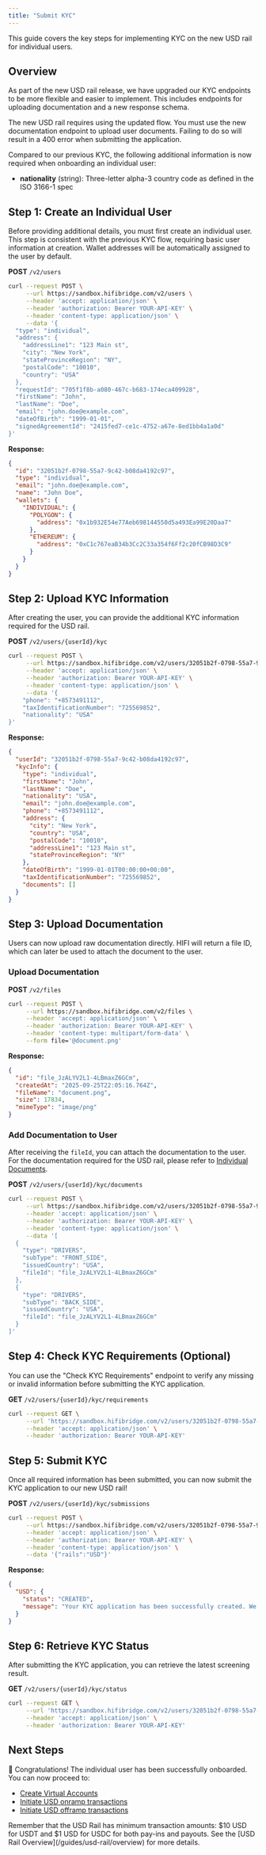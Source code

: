 ```yaml
---
title: "Submit KYC"
---
```


This guide covers the key steps for implementing KYC on the new USD rail for individual users.

## Overview

As part of the new USD rail release, we have upgraded our KYC endpoints to be more flexible and easier to implement. This includes endpoints for uploading documentation and a new response schema.

<Warning>
  The new USD rail requires using the updated flow. You must use the new
  documentation endpoint to upload user documents. Failing to do so will result
  in a 400 error when submitting the application.
</Warning>

Compared to our previous KYC, the following additional information is now required when onboarding an individual user:

- **nationality** (string): Three-letter alpha-3 country code as defined in the ISO 3166-1 spec

## Step 1: Create an Individual User

Before providing additional details, you must first create an individual user. This step is consistent with the previous KYC flow, requiring basic user information at creation. Wallet addresses will be automatically assigned to the user by default.

**POST** `/v2/users`

```bash
curl --request POST \
     --url https://sandbox.hifibridge.com/v2/users \
     --header 'accept: application/json' \
     --header 'authorization: Bearer YOUR-API-KEY' \
     --header 'content-type: application/json' \
     --data '{
  "type": "individual",
  "address": {
    "addressLine1": "123 Main st",
    "city": "New York",
    "stateProvinceRegion": "NY",
    "postalCode": "10010",
    "country": "USA"
  },
  "requestId": "705f1f8b-a080-467c-b683-174eca409928",
  "firstName": "John",
  "lastName": "Doe",
  "email": "john.doe@example.com",
  "dateOfBirth": "1999-01-01",
  "signedAgreementId": "2415fed7-ce1c-4752-a67e-8ed1bb4a1a0d"
}'
```

**Response:**

```json
{
  "id": "32051b2f-0798-55a7-9c42-b08da4192c97",
  "type": "individual",
  "email": "john.doe@example.com",
  "name": "John Doe",
  "wallets": {
    "INDIVIDUAL": {
      "POLYGON": {
        "address": "0x1b932E54e77Aeb698144550d5a493Ea99E20Daa7"
      },
      "ETHEREUM": {
        "address": "0xC1c767eaB34b3Cc2C33a354f6Ff2c20fCB98D3C9"
      }
    }
  }
}
```

## Step 2: Upload KYC Information

After creating the user, you can provide the additional KYC information required for the USD rail.

**POST** `/v2/users/{userId}/kyc`

```bash
curl --request POST \
     --url https://sandbox.hifibridge.com/v2/users/32051b2f-0798-55a7-9c42-b08da4192c97/kyc \
     --header 'accept: application/json' \
     --header 'authorization: Bearer YOUR-API-KEY' \
     --header 'content-type: application/json' \
     --data '{
    "phone": "+8573491112",
    "taxIdentificationNumber": "725569852",
    "nationality": "USA"
}'
```

**Response:**

```json
{
  "userId": "32051b2f-0798-55a7-9c42-b08da4192c97",
  "kycInfo": {
    "type": "individual",
    "firstName": "John",
    "lastName": "Doe",
    "nationality": "USA",
    "email": "john.doe@example.com",
    "phone": "+8573491112",
    "address": {
      "city": "New York",
      "country": "USA",
      "postalCode": "10010",
      "addressLine1": "123 Main st",
      "stateProvinceRegion": "NY"
    },
    "dateOfBirth": "1999-01-01T00:00:00+00:00",
    "taxIdentificationNumber": "725569852",
    "documents": []
  }
}
```

## Step 3: Upload Documentation

Users can now upload raw documentation directly. HIFI will return a file ID, which can later be used to attach the document to the user.

### Upload Documentation

**POST** `/v2/files`

```bash
curl --request POST \
     --url https://sandbox.hifibridge.com/v2/files \
     --header 'accept: application/json' \
     --header 'authorization: Bearer YOUR-API-KEY' \
     --header 'content-type: multipart/form-data' \
     --form file='@document.png'
```

**Response:**

```json
{
  "id": "file_JzALYV2L1-4LBmaxZ6GCm",
  "createdAt": "2025-09-25T22:05:16.764Z",
  "fileName": "document.png",
  "size": 17834,
  "mimeType": "image/png"
}
```

### Add Documentation to User

After receiving the `fileId`, you can attach the documentation to the user. For the documentation required for the USD rail, please refer to [Individual Documents](/docs/compliance/usd-rail/individual/documents).

**POST** `/v2/users/{userId}/kyc/documents`

```bash
curl --request POST \
     --url https://sandbox.hifibridge.com/v2/users/32051b2f-0798-55a7-9c42-b08da4192c97/kyc/documents \
     --header 'accept: application/json' \
     --header 'authorization: Bearer YOUR-API-KEY' \
     --header 'content-type: application/json' \
     --data '[
  {
    "type": "DRIVERS",
    "subType": "FRONT_SIDE",
    "issuedCountry": "USA",
    "fileId": "file_JzALYV2L1-4LBmaxZ6GCm"
  },
  {
    "type": "DRIVERS",
    "subType": "BACK_SIDE",
    "issuedCountry": "USA",
    "fileId": "file_JzALYV2L1-4LBmaxZ6GCm"
  }
]'
```

## Step 4: Check KYC Requirements (Optional)

You can use the "Check KYC Requirements" endpoint to verify any missing or invalid information before submitting the KYC application.

**GET** `/v2/users/{userId}/kyc/requirements`

```bash
curl --request GET \
     --url 'https://sandbox.hifibridge.com/v2/users/32051b2f-0798-55a7-9c42-b08da4192c97/kyc/requirements?rails=USD' \
     --header 'accept: application/json' \
     --header 'authorization: Bearer YOUR-API-KEY'
```

## Step 5: Submit KYC

Once all required information has been submitted, you can now submit the KYC application to our new USD rail!

**POST** `/v2/users/{userId}/kyc/submissions`

```bash
curl --request POST \
     --url https://sandbox.hifibridge.com/v2/users/32051b2f-0798-55a7-9c42-b08da4192c97/kyc/submissions \
     --header 'accept: application/json' \
     --header 'authorization: Bearer YOUR-API-KEY' \
     --header 'content-type: application/json' \
     --data '{"rails":"USD"}'
```

**Response:**

```json
{
  "USD": {
    "status": "CREATED",
    "message": "Your KYC application has been successfully created. We will review it shortly."
  }
}
```

## Step 6: Retrieve KYC Status

After submitting the KYC application, you can retrieve the latest screening result.

**GET** `/v2/users/{userId}/kyc/status`

```bash
curl --request GET \
     --url 'https://sandbox.hifibridge.com/v2/users/32051b2f-0798-55a7-9c42-b08da4192c97/kyc/status?rails=USD' \
     --header 'accept: application/json' \
     --header 'authorization: Bearer YOUR-API-KEY'
```

## Next Steps

🎉 Congratulations! The individual user has been successfully onboarded. You can now proceed to:

- [Create Virtual Accounts](/docs/transfers/features/virtual-accounts)
- [Initiate USD onramp transactions](/docs/transfers/onramps)
- [Initiate USD offramp transactions](/docs/transfers/offramps)

<Info>
  Remember that the USD Rail has minimum transaction amounts: $10 USD for USDT and $1 USD for USDC for both pay-ins and payouts. See the [USD Rail Overview](/guides/usd-rail/overview) for more details.
</Info>

